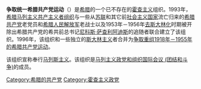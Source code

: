 '''争取统一希腊共产党运动'''（{{lang-el|Κίνηση για Ενιαίο ΚΚΕ}}）是[[希腊|希腊]]的一个已不存在的[[霍查主义|霍查主义]]组织。1993年，[[希腊马列主义共产主义者组织|希腊马列主义共产主义者组织]]与一些从[[苏联|苏联]]和其它前[[社会主义国家|社会主义国家]]流亡归来的[[希腊共产党|希腊共产党]]老党员和[[希腊人民解放军|希腊人民解放军]]老战士以及1953年－1956年[[去斯大林化|去斯大林化]]时期被开除出希腊共产党的希共前总书记[[尼科斯·萨查利阿迪斯|尼科斯·萨查利阿迪斯]]的追随者联合建立了该组织。1996年，该组织和一些独立的[[斯大林主义|斯大林主义]]者合并为[[争取重组1918年－1955年的希腊共产党运动|争取重组1918年－1955年的希腊共产党运动]]。

该组织宣称奉行[[斯大林主义|马列斯主义]]。该组织是[[马列主义政党和组织国际会议_(团结和斗争)|马列主义政党和组织国际会议 (团结和斗争)]]的成员。

[[Category:希腊的共产党|Category:希腊的共产党]]
[[Category:霍查主义政党|Category:霍查主义政党]]
